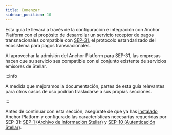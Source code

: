 ```yaml
---
title: Comenzar
sidebar_position: 10
---
```


Esta guía te llevará a través de la configuración e integración con Anchor Platform con el propósito de desarrollar un servicio receptor de pagos transnacionales compatible con [SEP-31][sep-31], el protocolo estandarizado del ecosistema para pagos transnacionales.

Al aprovechar la admisión del Anchor Platform para SEP-31, las empresas hacen que su servicio sea compatible con el conjunto existente de servicios emisores de Stellar.

:::info

A medida que mejoramos la documentación, partes de esta guía relevantes para otros casos de uso podrían trasladarse a sus propias secciones.

:::

Antes de continuar con esta sección, asegúrate de que ya has [instalado][installation-ap] Anchor Platform y configurado las características necesarias requeridas por SEP-31: [SEP-1 (Archivo de Información Stellar)][sep1-ap] y [SEP-10 (Autenticación Stellar)][sep10-ap].

[sep-31]: https://github.com/stellar/stellar-protocol/blob/master/ecosystem/sep-0031.md
[installation-ap]: ../../admin-guide/getting-started.mdx
[sep1-ap]: ../sep1/README.mdx
[sep10-ap]: ../sep10/README.mdx

